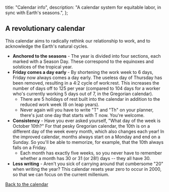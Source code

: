   title: "Calendar info",
  description:
    "A calendar system for equitable labor, in sync with Earth's seasons.",
};

## A revolutionary calendar

This calendar aims to radically rethink our relationship to work, and to acknowledge the Earth's natural cycles.

- **Anchored to the seasons** - The year is divided into four sections, each marked with a Season Day. These correspond to the equinoxes and solstices of the tropical year.
- **Friday comes a day early** - By shortening the work week to 6 days, Friday now always comes a day early. The useless day of Thursday has been removed, resulting in a 4:2 cycle of work:rest. This increases the number of days off to 125 per year (compared to 104 days for a worker who's currently working 5 days out of 7, in the Gregorian calendar).
  - There are 5 holidays of rest built into the calendar in addition to the reduced work week (6 on leap years).
  - Never again will you have to write "T" and "Th" on your planner, there's just one day that starts with T now. You're welcome.
- **Consistency** - Have you ever asked yourself, "What day of the week is October 10th?" For that pesky Gregorian calendar, the 10th is on a different day of the week every month, which also changes each year! In the improved calendar, months always start on a Monday and end on a Sunday. So you'll be able to memorize, for example, that the 10th always falls on a Friday.
  - Each month has exactly five weeks, so you never have to remember whether a month has 30 or 31 (or 28!) days -- they all have 30.
- **Less writing** - Aren't you sick of carrying around that cumbersome "20" when writing the year? This calendar resets year zero to occur in 2000, so that we can focus on the current millenium.

<a href="/holytimes">Back to the calendar</a>
